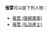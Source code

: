 '''張萱'''可以是下列人物：
*[[張萱_(唐朝畫家)|張萱 (唐朝畫家)]]
*[[張萱_(弘治進士)|張萱 (弘治進士)]]

{{Disambiguation|cat=二字张姓人名消歧义}}